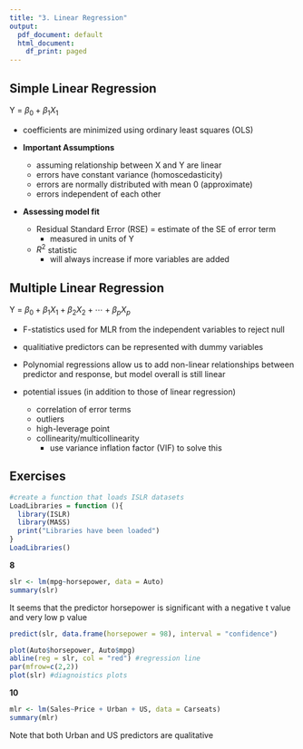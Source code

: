 ```yaml
---
title: "3. Linear Regression"
output:
  pdf_document: default
  html_document:
    df_print: paged
---
```


## Simple Linear Regression

Y = $\beta_{0} + \beta_{1}X_{1}$ 

+ coefficients are minimized using ordinary least squares (OLS)


* **Important Assumptions**
  + assuming relationship between X and Y are linear
  + errors have constant variance (homoscedasticity)
  + errors are normally distributed with mean 0 (approximate)
  + errors independent of each other
  
* **Assessing model fit**
  + Residual Standard Error (RSE) = estimate of the SE of error term
    + measured in units of Y
  + $R^2$ statistic
    + will always increase if more variables are added
  
## Multiple Linear Regression

Y = $\beta_{0} + \beta_{1}X_{1} + \beta_{2}X_{2} + \cdots + \beta_{p}X_{p}$

* F-statistics used for MLR from the independent variables to reject null

* qualitiative predictors can be represented with dummy variables

* Polynomial regressions allow us to add non-linear relationships between predictor and response, but model overall is still linear

* potential issues (in addition to those of linear regression)
  + correlation of error terms
  + outliers
  + high-leverage point
  + collinearity/multicollinearity 
    + use variance inflation factor (VIF) to solve this

## Exercises
```r
#create a function that loads ISLR datasets
LoadLibraries = function (){
  library(ISLR)
  library(MASS)
  print("Libraries have been loaded")
}
LoadLibraries()
```

**8**
```r
slr <- lm(mpg~horsepower, data = Auto)
summary(slr)
```
It seems that the predictor horsepower is significant with a negative t value and very low p value

```r
predict(slr, data.frame(horsepower = 98), interval = "confidence")
```
```r
plot(Auto$horsepower, Auto$mpg)
abline(reg = slr, col = "red") #regression line
par(mfrow=c(2,2))
plot(slr) #diagnoistics plots 
```
**10**
```r
mlr <- lm(Sales~Price + Urban + US, data = Carseats)
summary(mlr)
```
Note that both Urban and US predictors are qualitative